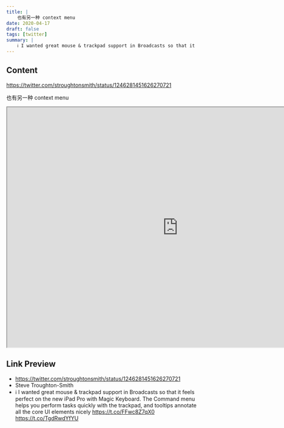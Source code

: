 ```yaml
---
title: |
    也有另一种 context menu
date: 2020-04-17
draft: false
tags: [twitter]
summary: |
    ℹ️ I wanted great mouse & trackpad support in Broadcasts so that it feels perfect on the new iPad Pro with Magic Keyboard. The Command menu helps you perform tasks quickly with the trackpad, and tooltips annotate all the core UI elements nicely https://t.co/FFwc8Z7qX0 https://t.co/TgdRwdYfYU
---
```


## Content

https://twitter.com/stroughtonsmith/status/1246281451626270721

也有另一种 context menu

<iframe
    width="900"
    height="633"
    src="https://twitter.com/i/videos/1246281451626270721?embed_source=facebook"
    title="Steve Troughton-Smith"
    allow="accelerometer; autoplay; clipboard-write; encrypted-media; gyroscope; picture-in-picture; web-share"
    allowFullscreen
    >
</iframe>

## Link Preview

- https://twitter.com/stroughtonsmith/status/1246281451626270721
- Steve Troughton-Smith
- ℹ️ I wanted great mouse & trackpad support in Broadcasts so that it feels perfect on the new iPad Pro with Magic Keyboard. The Command menu helps you perform tasks quickly with the trackpad, and tooltips annotate all the core UI elements nicely https://t.co/FFwc8Z7qX0 https://t.co/TgdRwdYfYU
